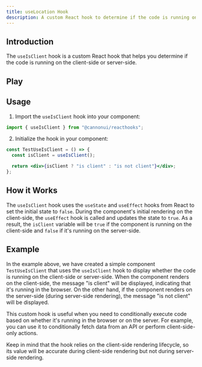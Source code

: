 ```yaml
---
title: useLocation Hook
description: A custom React hook to determine if the code is running on the client-side or server-side.
---
```



## Introduction

The `useIsClient` hook is a custom React hook that helps you determine if the code is running on the client-side or server-side.

## Play

<div style="margin-top: 3%;">
  <UseLocation client:only />
</div>

## Usage

1. Import the `useIsClient` hook into your component:

```jsx
import { useIsClient } from "@cannonui/reacthooks";
```

2. Initialize the hook in your component:

```jsx
const TestUseIsClient = () => {
  const isClient = useIsClient();

  return <div>{isClient ? "is client" : "is not client"}</div>;
};
```

## How it Works

The `useIsClient` hook uses the `useState` and `useEffect` hooks from React to set the initial state to `false`. During the component's initial rendering on the client-side, the `useEffect` hook is called and updates the state to `true`. As a result, the `isClient` variable will be `true` if the component is running on the client-side and `false` if it's running on the server-side.

## Example

In the example above, we have created a simple component `TestUseIsClient` that uses the `useIsClient` hook to display whether the code is running on the client-side or server-side. When the component renders on the client-side, the message "is client" will be displayed, indicating that it's running in the browser. On the other hand, if the component renders on the server-side (during server-side rendering), the message "is not client" will be displayed.

This custom hook is useful when you need to conditionally execute code based on whether it's running in the browser or on the server. For example, you can use it to conditionally fetch data from an API or perform client-side-only actions.

Keep in mind that the hook relies on the client-side rendering lifecycle, so its value will be accurate during client-side rendering but not during server-side rendering.
